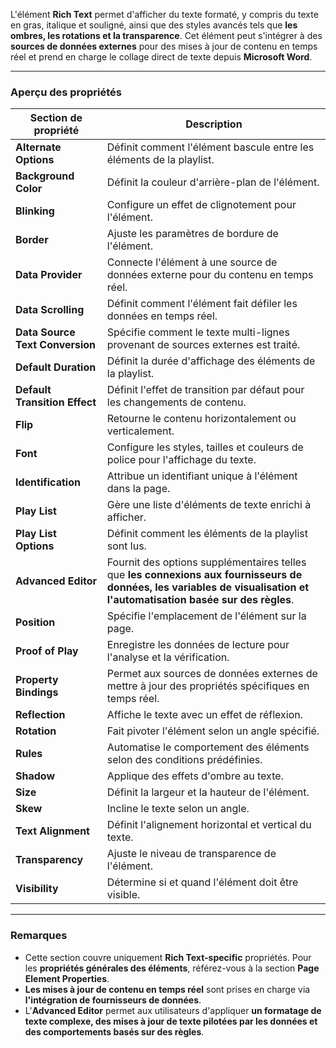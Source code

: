 L'élément **Rich Text** permet d'afficher du texte formaté, y compris du texte en gras, italique et souligné, ainsi que des styles avancés tels que **les ombres, les rotations et la transparence**. Cet élément peut s'intégrer à des **sources de données externes** pour des mises à jour de contenu en temps réel et prend en charge le collage direct de texte depuis **Microsoft Word**.

***

### **Aperçu des propriétés**

| **Section de propriété**        | **Description**                                                                                                                                                         |
| ------------------------------- | ----------------------------------------------------------------------------------------------------------------------------------------------------------------------- |
| **Alternate Options**           | Définit comment l'élément bascule entre les éléments de la playlist.                                                                                                    |
| **Background Color**            | Définit la couleur d'arrière-plan de l'élément.                                                                                                                         |
| **Blinking**                    | Configure un effet de clignotement pour l'élément.                                                                                                                      |
| **Border**                      | Ajuste les paramètres de bordure de l'élément.                                                                                                                          |
| **Data Provider**               | Connecte l'élément à une source de données externe pour du contenu en temps réel.                                                                                       |
| **Data Scrolling**              | Définit comment l'élément fait défiler les données en temps réel.                                                                                                       |
| **Data Source Text Conversion** | Spécifie comment le texte multi-lignes provenant de sources externes est traité.                                                                                        |
| **Default Duration**            | Définit la durée d'affichage des éléments de la playlist.                                                                                                               |
| **Default Transition Effect**   | Définit l'effet de transition par défaut pour les changements de contenu.                                                                                               |
| **Flip**                        | Retourne le contenu horizontalement ou verticalement.                                                                                                                   |
| **Font**                        | Configure les styles, tailles et couleurs de police pour l'affichage du texte.                                                                                          |
| **Identification**              | Attribue un identifiant unique à l'élément dans la page.                                                                                                                |
| **Play List**                   | Gère une liste d'éléments de texte enrichi à afficher.                                                                                                                  |
| **Play List Options**           | Définit comment les éléments de la playlist sont lus.                                                                                                                   |
| **Advanced Editor**             | Fournit des options supplémentaires telles que **les connexions aux fournisseurs de données, les variables de visualisation et l'automatisation basée sur des règles**. |
| **Position**                    | Spécifie l'emplacement de l'élément sur la page.                                                                                                                        |
| **Proof of Play**               | Enregistre les données de lecture pour l'analyse et la vérification.                                                                                                    |
| **Property Bindings**           | Permet aux sources de données externes de mettre à jour des propriétés spécifiques en temps réel.                                                                       |
| **Reflection**                  | Affiche le texte avec un effet de réflexion.                                                                                                                            |
| **Rotation**                    | Fait pivoter l'élément selon un angle spécifié.                                                                                                                         |
| **Rules**                       | Automatise le comportement des éléments selon des conditions prédéfinies.                                                                                               |
| **Shadow**                      | Applique des effets d'ombre au texte.                                                                                                                                   |
| **Size**                        | Définit la largeur et la hauteur de l'élément.                                                                                                                          |
| **Skew**                        | Incline le texte selon un angle.                                                                                                                                        |
| **Text Alignment**              | Définit l'alignement horizontal et vertical du texte.                                                                                                                   |
| **Transparency**                | Ajuste le niveau de transparence de l'élément.                                                                                                                          |
| **Visibility**                  | Détermine si et quand l'élément doit être visible.                                                                                                                      |

***

### **Remarques**

* Cette section couvre uniquement **Rich Text-specific** propriétés. Pour les **propriétés générales des éléments**, référez-vous à la section **Page Element Properties**.
* **Les mises à jour de contenu en temps réel** sont prises en charge via **l'intégration de fournisseurs de données**.
* L'**Advanced Editor** permet aux utilisateurs d'appliquer **un formatage de texte complexe, des mises à jour de texte pilotées par les données et des comportements basés sur des règles**.
